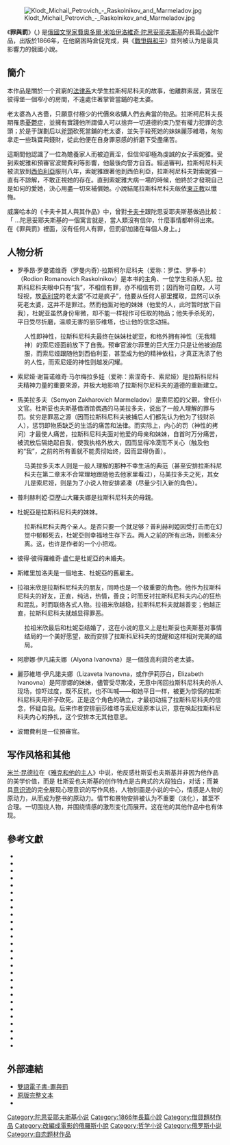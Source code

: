 {{Unreferenced|time=2017-03-05T16:08:04+00:00}}
{{Expand|time=2017-03-05T16:08:04+00:00}}
{{noteTA
|1=zh-hans:陀思妥耶夫斯基; zh-hant:杜斯妥也夫斯基;
}}
{{otheruses|subject=[[俄國|俄國]][[文學家|文學家]][[陀思妥耶夫斯基|陀思妥耶夫斯基]]的長篇[[小說|小說]]作品|罪與罰 (消歧義)}}
{{Infobox Book | <!-- See Wikipedia:WikiProject_Novels or Wikipedia:WikiProject_Books -->
| name           = 罪与罚 
| title_orig     = {{lang|ru|Преступление и наказание}}
| image          = 
| author         = [[費奧多爾·米哈伊洛維奇·陀思妥耶夫斯基|費奧多爾·米哈伊洛維奇·陀思妥耶夫斯基]]
| cover_artist   = 
| country        = {{flag|Russian Empire}}
| language       = [[俄文|俄文]]
| series         = 
| genre          = [[哲理小說|哲理小說]]
| publisher      = 
| release_date   = 1866年 
| media_type     = [[书籍|书籍]]
| pages          = 
| isbn           = NA 
| preceded_by    = 
| followed_by    = 
}}
[[File:Klodt_Michail_Petrovich_-_Raskolnikov_and_Marmeladov.jpg|thumb]]

《'''罪與罰'''》({{lang-rus|'''Преступлéние и наказáние'''|Prestupleniye i nakazaniye|prʲɪstʊˈplʲenʲɪɪ ɪ nəkɐˈzanʲɪɪ}},{{lang-en|'''Crime and Punishment'''}}) 是[[俄國|俄國]][[文學家|文學家]][[費奧多爾·米哈伊洛維奇·陀思妥耶夫斯基|費奧多爾·米哈伊洛維奇·陀思妥耶夫斯基]]的長篇[[小說|小說]]作品，出版於1866年，在他窮困時倉促完成，與《[[戰爭與和平|戰爭與和平]]》並列被认为是最具影響力的俄國小說{{Fact|time=2007-10-04T05:47:52Z}}。

== 簡介 ==
本作品是關於一个貧窮的[[法律系|法律系]]大學生拉斯柯尼科夫的故事，他離群索居，賃居在彼得堡一個窄小的房間，不遠處住著掌管當鋪的老太婆。

老太婆為人吝嗇，只願意付極少的代價來收購人們去典當的物品。拉斯柯尼科夫長期罹患[[憂鬱症|憂鬱症]]，並擁有實踐他所謂偉人可以捨弃一切道德約束乃至有權力犯罪的念頭；於是于謀劃后以[[斧頭|斧頭]]砍死當鋪的老太婆，並失手殺死她的妹妹麗莎維塔，匆匆拿走一些珠寶與錢財，從此他便在自身罪惡感的折磨下受盡痛苦。

這期間他認識了一位為贍養家人而被迫賣淫，但信仰卻極為虔誠的女子索妮雅。受到索妮雅和預審官波爾費利等影響，他最後向警方自首。經過審判，拉斯柯尼科夫被流放到[[西伯利亞|西伯利亞]]服刑八年，索妮雅跟著他到西伯利亞，拉斯柯尼科夫對索妮雅一直有不諒解，不敢正視她的存在。直到索妮雅大病一場的時候，他終於才發現自己是如何的愛她，決心用盡一切來補償她。小說結尾拉斯科尼科夫皈依[[東正教|東正教]]以懺悔。

威廉哈本的《卡夫卡其人與其作品》中，曾對[[卡夫卡|卡夫卡]]跟陀思妥耶夫斯基做過比較：
「 …陀思妥耶夫斯基的一個寓言就是，當人類沒有信仰，什麼事情都幹得出來。在《罪與罰》裡面，沒有任何人有罪，但罰卻加諸在每個人身上。」

==人物分析==
* 罗季昂·罗曼诺维奇（罗曼内奇）·拉斯柯尔尼科夫（爱称：罗佳、罗季卡）（Rodion Romanovich Raskolnikov）是本书的主角、一位学生和杀人犯。拉斯科尼科夫眼中只有“我”，不相信有罪，亦不相信有罚；因而物可自取，人可轻视，放[[高利贷|高利贷]]的老太婆“不过是疯子”，他要从任何人那里攫取，显然可以杀死老太婆，这并不是罪过。然而他面对他的妹妹（他爱的人，此时暂时放下自我），杜妮亚虽然身份卑微，却不能一样视作可任取的物品；他失手杀死的，平日受尽折磨，温顺无害的丽莎维塔，也让他的信念动摇。

: 人性即神性，拉斯科尼科夫最终在妹妹杜妮亚，和格外拥有神性（无我精神）的索尼娅面前放下了自我。预审官波尔菲里的巨大压力只是让他被迫屈服，而索尼娅跟随他到西伯利亚，甚至成为他的精神依柱，才真正洗涤了他的人性，而索尼娅的神性则越发闪耀。

* 索尼娅·谢苗诺维奇·马尔梅拉多娃（爱称：索涅奇卡、索尼娅）是拉斯科尼科夫精神力量的重要來源，并极大地影响了拉斯柯尔尼科夫的道德的重新建立。

* 馬美拉多夫（Semyon Zakharovich Marmeladov）是索尼婭的父親，曾任小文官。杜斯妥也夫斯基借酒馆偶遇的马美拉多夫，说出了一般人理解的罪与罚。贫穷是罪恶之源（因而拉斯科尼科夫被捕后人们都先认为他为了钱财杀人），惩罚即物质缺乏的生活的痛苦和法律。而实际上，内心的罚（神性的拷问）才最使人痛苦，拉斯科尼科夫面对他爱的母亲和妹妹，自首时万分痛苦，被流放后隔绝起自我，使我执格外放大，因而显得冷漠而不关心（触及他的“我”，之前的所有善就不能贯彻始终，因而显得伪善）。

: 马美拉多夫本人则是一般人理解的那种不幸生活的典范（甚至安排拉斯科尼科夫在第二章末不合常理地跟随他去他家里看过），马美拉多夫之死，其女儿是索尼娅，则是为了小说人物安排紧凑（尽量少引入新的角色）。

* 普利赫利婭·亞歷山大羅夫娜是拉斯科尼科夫的母親。

* 杜妮亞是拉斯科尼科夫的妹妹。

: 拉斯科尼科夫两个亲人。是否只要一个就足够？普利赫利婭因受打击而在幻觉中郁郁死去，杜妮亞则幸福地生存下去。两人之前的所有出场，则都未分离。这，也许是作者的一个小把戏。

* 彼得·彼得羅維奇·盧仁是杜妮亞的未婚夫。

* 斯維里加洛夫是一個地主、杜妮亞的舊雇主。

* 拉祖米欣是拉斯科尼科夫的朋友，同時也是一个极重要的角色。他作为拉斯科尼科夫的好友，正直，纯洁，热情，善良；时而反衬拉斯科尼科夫内心的狂热和混乱，时而联络各式人物。拉祖米欣越稳，拉斯科尼科夫就越善变；他越正直，拉斯科尼科夫就越显得罪恶。

: 拉祖米欣最后和杜妮亞结婚了，这在小说的意义上是杜斯妥也夫斯基对事情结局的一个美好愿望，故而安排了拉斯科尼科夫的觉醒和这样相对完美的结局。

* 阿廖娜·伊凡諾夫娜（Alyona Ivanovna）是一個放高利貸的老太婆。

* 麗莎維塔·伊凡諾夫娜（Lizaveta Ivanovna，或作伊莉莎白，Elizabeth Ivanovna）是阿廖娜的妹妹，儘管受尽欺凌，无意中闯回拉斯科尼科夫的杀人现场，惊吓过度，既不反抗，也不叫喊——和她平日一样，被更为惊慌的拉斯科尼科夫用斧子砍死。正是这个角色的确立，才最初动摇了拉斯科尼科夫的信念，怀疑自我。后来作者安排丽莎维塔与索尼娅原本认识，意在唤起拉斯科尼科夫内心的挣扎，这个安排本无其他意思。

* 波爾費利是一位預審官。

== 写作风格和其他 ==
[[米兰·昆德拉|米兰·昆德拉]]在《[[雅克和他的主人|雅克和他的主人]]》中说，他反感杜斯妥也夫斯基并非因为他作品的美学价值，而是
{{quote|一个一切都变成了情感的世界。换句话说，在这情感被拔高到了价值和真理的地位。}}
杜斯妥也夫斯基的创作特点是古典式的大段独白，对话；而兼具[[意识流|意识流]]的完全展现心理意识的写作风格，人物刻画是小说的中心，情感是人物的原动力，从而成为整书的原动力。情节和景物安排被认为不重要（淡化），甚至不合理。一切围绕人物，并围绕情感的激烈变化而展开。这在他的其他作品中也有体现。

==參考文獻==
{{refbegin|2}}
* {{книга |автор=[[Альми,_Инна_Львовна|Альми И. Л.]] |часть=О романтическом «пласте» в романе «Преступление и наказание» |ссылка часть= |заглавие=Достоевский. Материалы и исследования |оригинал= |ссылка= |викитека= |ответственный=Редактор [[Фридлендер,_Георгий_Михайлович|Г. М. Фридлендер]] |издание= |место=Л. |издательство=[[Наука_(издательство)|Наука]]. Ленинградское отделение |год=1991 |том= 9|страницы= 66—75|столбцы= |страниц= |серия= |isbn= |тираж= |ref=Альми }}
* {{книга |автор= [[Альтман,_Моисей_Семёнович|Альтман М. С.]]|часть= |ссылка часть= |заглавие=Достоевский. По вехам имён |оригинал= |ссылка= |викитека= |ответственный= |издание= |место=[[Саратов|Саратов]] |издательство=Издательство [[Саратовский_государственный_университет_имени_Н._Г._Чернышевского|Саратовского университета]] |год=1975 |том= |страницы= |столбцы= |страниц= |серия= |isbn= |тираж= |ref=Альтман }}
* {{книга |автор=[[Бахтин,_Михаил_Михайлович|Бахтин М. М.]] |часть= |ссылка часть= |заглавие=Проблемы творчества поэтики Достоевского |оригинал= |ссылка= |викитека= |ответственный= |издание= |место= Киев|издательство=Next |год=1994 |том= |страницы= |столбцы= |страниц= |серия= |isbn= 5-88316-018-X|тираж= |ref= Бахтин}}
* {{книга |автор=[[Белов,_Сергей_Владимирович|Белов С. В.]] |часть= |ссылка часть= |заглавие=Роман Ф. М. Достоевского «Преступление и наказание» |оригинал= |ссылка= |викитека= |ответственный=Под редакцией [[Лихачёв,_Дмитрий_Сергеевич|Д. С. Лихачёва]] |издание= |место=Л. |издательство=[[Просвещение_(издательство)|Просвещение]]. Ленинградское отделение |год=1979 |том= |страницы= |столбцы= |страниц= |серия= |isbn= |тираж= |ref=Белов }}
* {{книга |автор=[[Белов,_Сергей_Владимирович|Белов С. В.]] |часть= |ссылка часть= |заглавие=Петербург Достоевского |оригинал= |ссылка= |викитека= |ответственный= |издание= |место=СПб |издательство=[[Алетейя_(издательство)|Алетейя]] |год=2002 |том= |страницы= |столбцы= |страниц= |серия= |isbn=5-89329-513-7 |тираж= |ref=Петербург }}
* {{книга |автор= [[Боград,_Ганна_Львовна|Боград Г.]]|часть=Оказал ли влияние Эдгар По на творчество Достоевского? |ссылка часть= |заглавие=Достоевский. Материалы и исследования |оригинал= |ссылка= |викитека= |ответственный= |издание= |место=СПб |издательство=[[Наука_(издательство)|Наука]] |год=2010 |том=19 |страницы=87—98 |столбцы= |страниц= |серия= |isbn=978-5-02-025597-5 |тираж= |ref=Боград }}
* {{книга |автор=[[Долинина,_Наталья_Григорьевна|Долинина Н. Г.]] |часть= |ссылка часть= |заглавие=Предисловие к Достоевскому |оригинал= |ссылка= |викитека= |ответственный= |издание= |место=СПб |издательство=Лицей |год=1997 |том= |страницы=117 |столбцы= |страниц= |серия= |isbn=5-8452-0162-4 |тираж= |ref=Долинина }}
* {{книга |автор= |часть= |ссылка часть= |заглавие=Достоевский в зарубежных литературах |оригинал= |ссылка= |викитека= |ответственный= Ответственный редактор [[Реизов,_Борис_Георгиевич|Б. Г. Реизов]]|издание= |место=Л. |издательство=[[Наука_(издательство)|Наука]]. Ленинградское отделение |год=1978 |том= |страницы= |столбцы= |страниц= |серия= |isbn= |тираж= |ref=Реизов }}
* {{книга |автор= |часть= |ссылка часть= |заглавие=Достоевский и театр. Сборник статей |оригинал= |ссылка= |викитека= |ответственный=[[Нинов,_Александр_Алексеевич|А. А. Нинов]] |издание= |место=Л. |издательство=[[Искусство_(издательство)|Искусство]]. Ленинградское отделение |год=1983 |том= |страницы= |столбцы= |страниц= |серия= |isbn= |тираж= |ref=Нинов }}
* {{книга |автор= |часть= |ссылка часть= |заглавие=Достоевский. Энциклопедия |оригинал= |ссылка= |викитека= |ответственный=Составитель [[Наседкин,_Николай_Николаевич_(писатель)|Н. Н. Наседкин]] |издание= |место=М. |издательство= [[Алгоритм_(издательство)|Алгоритм]], [[Эксмо|Эксмо]], Око|год=2008 |том= |страницы= |столбцы= |страниц= |серия= |isbn=978-5-699-21068-8 |тираж= |ref=Наседкин }}
* {{книга |автор=[[Ермакова,_Мария_Яковлевна|Ермакова М. Я.]] |часть= |ссылка часть= |заглавие=Традиции Достоевского в русской прозе |оригинал= |ссылка= |викитека= |ответственный= |издание= |место=М. |издательство= [[Просвещение_(издательство)|Просвещение]]|год=1990 |том= |страницы= |столбцы= |страниц= |серия= |isbn=5-09-001193-1 |тираж= |ref=Ермакова }}
* {{книга |автор=[[Иванчикова,_Евгения_Анатольевна|Иванчикова Е. А.]] |часть=Автор и его герои в повествовательной структуре «Преступления и наказания» |ссылка часть= |заглавие=Достоевский. Материалы и исследования |оригинал= |ссылка= |викитека= |ответственный= |издание= |место=СПб. |издательство=[[Наука_(издательство)|Наука]] |год=2001 |том=16 |страницы=118—136 |столбцы= |страниц= |серия= |isbn=5-02-028507-2 |тираж= |ref=Иванчикова }}
* {{книга |автор=[[Карякин,_Юрий_Фёдорович|Карякин Ю. Ф.]] |часть= |ссылка часть= |заглавие=Самообман Раскольникова |оригинал= |ссылка= |викитека= |ответственный= |издание= |место=М. |издательство=[[Художественная_литература_(издательство)|Художественная литература]] |год=1976 |том= |страницы= |столбцы= |страниц= |серия= |isbn= |тираж= |ref=Карякин }}
* {{книга |автор= |часть= |ссылка часть= |заглавие=Кино. Энциклопедический словарь |оригинал= |ссылка= |викитека= |ответственный=[[Юткевич,_Сергей_Иосифович|С. И. Юткевич]] |издание= |место=М. |издательство= [[Советская_энциклопедия|Советская энциклопедия]]|год=1987 |том= |страницы= |столбцы= |страниц= |серия= |isbn= |тираж= |ref=Юткевич }}
* {{книга |автор=[[Кирпотин,_Валерий_Яковлевич|Кирпотин В. Я.]] |часть= |ссылка часть= |заглавие=Разочарование и крушение Родиона Раскольникова |оригинал= |ссылка= |викитека= |ответственный= |издание= |место=М. |издательство=[[Художественная_литература_(издательство)|Художественная литература]] |год=1986 |том= |страницы= |столбцы= |страниц= |серия= |isbn= |тираж= |ref=Кирпотин }}
* {{книга |автор=[[Кожинов,_Вадим_Валерианович|Кожинов В. В.]] |часть=«Преступление и наказание» Достоевского |ссылка часть= |заглавие=Три шедевра русской классики |оригинал= |ссылка= |викитека= |ответственный= |издание= |место=М. |издательство=[[Художественная_литература_(издательство)|Художественная литература]] |год=1971 |том= |страницы=107—186 |столбцы= |страниц= |серия= |isbn= |тираж= |ref=Кожинов }}
* {{книга |автор=[[Левин,_Юрий_Давидович|Левин Ю. Д.]] |часть=Достоевский и Шекспир |ссылка часть= |заглавие=Достоевский. Материалы и исследования |оригинал= |ссылка= |викитека= |ответственный=Редактор [[Фридлендер,_Георгий_Михайлович|Г. М. Фридлендер]] |издание= |место=Л. |издательство=[[Наука_(издательство)|Наука]]. Ленинградское отделение |год=1974 |том=1 |страницы=108—134 |столбцы= |страниц= |серия= |isbn= |тираж= |ref=Левин }}
* {{книга |автор=[[Громова,_Лидия_Дмитриевна|Опульская Л. Д.]], [[Григорьев,_Алексей_Львович|Григорьев А. Л.]] |часть=История создания романа. Роман Достоевского «Преступление и наказание» за рубежом |ссылка часть= |заглавие=Достоевский Ф. М. «Преступление и наказание» |оригинал= |ссылка= |викитека= |ответственный= |издание= |место=М. |издательство=[[Наука_(издательство)|Наука]] |год=1970 |том= |страницы=681—733 |столбцы= |страниц= |серия=Литературные памятники |isbn= |тираж= |ref=Опульская }}
* {{книга |автор=[[Громова,_Лидия_Дмитриевна|Опульская Л. Д.]], [[Коган,_Галина_Фридмановна|Коган Г. Ф.]], [[Григорьев,_Алексей_Львович|Григорьев А. Л.]], [[Фридлендер,_Георгий_Михайлович|Фридлендер Г. М.]] |часть= Примечания|ссылка часть= |заглавие=Ф. М. Достоевский. Полное собрание сочинений в 30 томах |оригинал= |ссылка= |викитека= |ответственный=Редактор [[Виноградов,_Виктор_Владимирович|В. В. Виноградов]] |издание= |место=Л. |издательство=[[Наука_(издательство)|Наука]]. Ленинградское отделение |год=1973 |том=7 |страницы=299—412 |столбцы= |страниц= |серия= |isbn= |тираж= |ref=Коган }}
* {{книга |автор=[[Сараскина,_Людмила_Ивановна|Сараскина Л. И.]] |часть= |ссылка часть= |заглавие= Достоевский|оригинал= |ссылка= |викитека= |ответственный= |издание= |место=М. |издательство=[[Молодая_гвардия_(издательство)|Молодая гвардия]] |год=2013 |том= |страницы= |столбцы= |страниц= |серия= |isbn=987-5-235-03595-9 |тираж= |ref=Сараскина }}
* {{книга |автор=[[Сараскина,_Людмила_Ивановна|Сараскина Л. И.]] |часть= |ссылка часть= |заглавие=Испытание будущим. Ф. М. Достоевский как участник современной культуры |оригинал= |ссылка= |викитека= |ответственный= |издание= |место= М.|издательство=[[Прогресс_(издательство)|Прогресс-Традиция]] |год=2010 |том= |страницы= |столбцы= |страниц= |серия= |isbn=978-5-89826-322-5 |тираж= |ref=Сараскина }}
* {{книга |автор=[[Саруханян,_Евгения_Павловна|Саруханян Е. П.]] |часть= |ссылка часть= |заглавие=Достоевский в Петербурге |оригинал= |ссылка= |викитека= |ответственный= |издание= |место=Л. |издательство=[[Лениздат|Лениздат]] |год=1972 |том= |страницы= |столбцы= |страниц= |серия= |isbn= |тираж= |ref=Саруханян }}
* {{книга |автор=[[Соколов,_Борис_Вадимович|Соколов Б. В.]] |часть= |ссылка часть= |заглавие=Расшифрованный Достоевский |оригинал= |ссылка= |викитека= |ответственный= |издание= |место=М. |издательство=[[Яуза_(издательство)|Яуза]], [[Эксмо|Эксмо]] |год=2007 |том= |страницы= |столбцы= |страниц= |серия= |isbn=978-5-699-21498-3 |тираж= |ref=Соколов }}
* {{книга |автор=[[Туниманов,_Владимир_Артёмович|Туниманов В. А.]] |часть=Достоевский и Салтыков-Щедрин |ссылка часть= |заглавие=Достоевский. Материалы и исследования |оригинал= |ссылка= |викитека= |ответственный=Редактор [[Фридлендер,_Георгий_Михайлович|Г. М. Фридлендер]] |издание= |место=Л. |издательство=Наука. Ленинградское отделение |год=1978 |том=3 |страницы=92—113 |столбцы= |страниц= |серия= |isbn= |тираж= |ref=Туниманов }}
* {{книга |автор=[[Фридлендер,_Георгий_Михайлович|Фридлендер Г. М.]] |часть=Достоевский и Гоголь |ссылка часть= |заглавие=Достоевский. Материалы и исследования |оригинал= |ссылка= |викитека= |ответственный=Редактор Г. М. Фридлендер |издание= |место=Л. |издательство=[[Наука_(издательство)|Наука]]. Ленинградское отделение |год=1987 |том=7 |страницы=3—21 |столбцы= |страниц= |серия= |isbn= |тираж= |ref=Фридлендер3 }}
* {{книга |автор= [[Фридлендер,_Георгий_Михайлович|Фридлендер Г. М.]]|часть= |ссылка часть= |заглавие=Достоевский и мировая литература |оригинал= |ссылка= |викитека= |ответственный= |издание= |место=М. |издательство=[[Художественная_литература_(издательство)|Художественная литература]] |год=1979 |том= |страницы= |столбцы= |страниц= |серия= |isbn= |тираж= |ref=Фридлендер }}
* {{книга |автор=[[Фридлендер,_Георгий_Михайлович|Фридлендер Г. М.]] |часть= |ссылка часть= |заглавие=Реализм Достоевского |оригинал= |ссылка= |викитека= |ответственный= |издание= |место=М., Л. |издательство=[[Наука_(издательство)|Наука]] |год=1964 |том= |страницы= |столбцы= |страниц= |серия= |isbn= |тираж= |ref=Фридлендер2 }}
{{refend}}

== 外部連結 ==
* [http://www.russianlessons.net/ebooks/ebook.php?language=both&book=1&part=1&chapter=1 雙語電子書-罪與罰] {{ru}}{{en}}
*[http://ilibrary.ru/text/69/p.1/ 原版完整文本] {{ru}}
*{{gutenberg|no=2554|name=Crime and Punishment}}

{{杜斯妥也夫斯基作品}}

{{Authority control}}
[[Category:陀思妥耶夫斯基小说|Category:陀思妥耶夫斯基小说]]
[[Category:1866年長篇小說|Category:1866年長篇小說]]
[[Category:借貸題材作品|Category:借貸題材作品]]
[[Category:改編成電影的俄羅斯小說|Category:改編成電影的俄羅斯小說]]
[[Category:哲学小说|Category:哲学小说]]
[[Category:俄罗斯小说|Category:俄罗斯小说]]
[[Category:自恋题材作品|Category:自恋题材作品]]